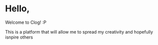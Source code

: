 # Hello, 
 
Welcome to Clog! :P 

This is a platform that will allow me to spread my creativity and hopefully isnpire others

